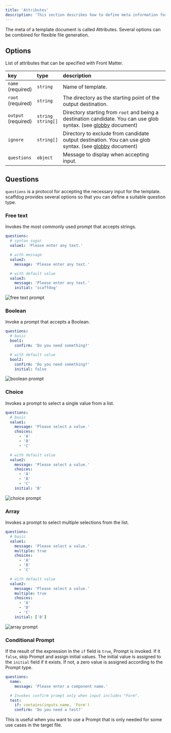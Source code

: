 ```yaml
---
title: 'Attributes'
description: 'This section describes how to define meta information for template documents.'
---
```


The meta of a template document is called Attributes. Several options can be combined for flexible file generation.

## Options

List of attributes that can be specified with Front Matter.

| key                      | type                       | description                                                                                                                       |
| :----------------------- | :------------------------- | :-------------------------------------------------------------------------------------------------------------------------------- |
| `name`<br />(required)   | `string`                   | Name of template.                                                                                                                 |
| `root`<br />(required)   | `string`                   | The directory as the starting point of the output destination.                                                                    |
| `output`<br />(required) | `string` <br /> `string[]` | Directory starting from `root` and being a destination candidate. You can use glob syntax. (see [globby][glob-patterns] document) |
| `ignore`                 | `string[]`                 | Directory to exclude from candidate output destination. You can use glob syntax. (see [globby][glob-patterns] document)           |
| `questions`              | `object`                   | Message to display when accepting input.                                                                                          |

[glob-patterns]: https://github.com/sindresorhus/globby#globbing-patterns

## Questions

`questions` is a protocol for accepting the necessary input for the template. scaffdog provides several options so that you can define a suitable question type.

### Free text

Invokes the most commonly used prompt that accepts strings.

```yaml
questions:
  # syntax sugar
  value1: 'Please enter any text.'

  # with message
  value2:
    message: 'Please enter any text.'

  # with default value
  value3:
    message: 'Please enter any text.'
    initial: 'scaffdog'
```

<Image src="/docs/templates/attributes/free-text.png" alt="free text prompt" />

### Boolean

Invoke a prompt that accepts a Boolean.

```yaml
questions:
  # basic
  bool1:
    confirm: 'Do you need something?'

  # with default value
  bool2:
    confirm: 'Do you need something?'
    initial: false
```

<Image src="/docs/templates/attributes/boolean.png" alt="boolean prompt" />

### Choice

Invokes a prompt to select a single value from a list.

```yaml
questions:
  # basic
  value1:
    message: 'Please select a value.'
    choices:
      - 'A'
      - 'B'
      - 'C'

  # with default value
  value2:
    message: 'Please select a value.'
    choices:
      - 'A'
      - 'B'
      - 'C'
    initial: 'B'
```

<Image src="/docs/templates/attributes/choice.png" alt="choice prompt" />

### Array

Invokes a prompt to select multiple selections from the list.

```yaml
questions:
  # basic
  value1:
    message: 'Please select a value.'
    multiple: true
    choices:
      - 'A'
      - 'B'
      - 'C'

  # with default value
  value2:
    message: 'Please select a value.'
    multiple: true
    choices:
      - 'A'
      - 'B'
      - 'C'
    initial: ['B']
```

<Image src="/docs/templates/attributes/array.png" alt="array prompt" />

### Conditional Prompt

If the result of the expression in the `if` field is `true`, Prompt is invoked. If it `false`, skip Prompt and assign initial values. The initial value is assigned to the `initial` field if it exists. If not, a zero value is assigned according to the Prompt type.

```yaml
questions:
  name:
    message: 'Please enter a component name.'

  # Invokes confirm prompt only when input includes "Form".
  test:
    if: contains(inputs.name, 'Form')
    confirm: 'Do you need a test?'
```

This is useful when you want to use a Prompt that is only needed for some use cases in the target file.
